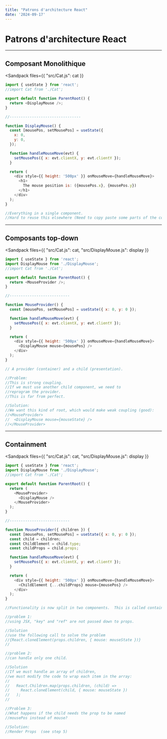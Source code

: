 ```yaml
---
title: "Patrons d'architecture React"
date: '2024-09-17'
---
```


# Patrons d'architecture React

---



## Composant Monolithique

<Sandpack  files={{
    "src/Cat.js": cat
  }}  
>

```js
import { useState } from 'react';
//import Cat from './Cat';

export default function ParentRoot() {
  return <DisplayMouse />;
}

//--------------------------------

function DisplayMouse() {
  const [mousePos, setMousePos] = useState({
    x: 0,
    y: 0,
  });

  function handleMouseMove(evt) {
    setMousePos({ x: evt.clientX, y: evt.clientY });
  }

  return (
    <div style={{ height: '500px' }} onMouseMove={handleMouseMove}>
      <h1>
        The mouse position is: ({mousePos.x}, {mousePos.y})
      </h1>
    </div>
  );
}

//Everything in a single component.
//Hard to reuse this elsewhere (Need to copy paste some parts of the code)
```

</Sandpack>

---

## Composants top-down

<Sandpack  files={{
    "src/Cat.js": cat,
    "src/DisplayMouse.js": display
  }}  
>

```js
import { useState } from 'react';
import DisplayMouse from './DisplayMouse';
//import Cat from './Cat';

export default function ParentRoot() {
  return <MouseProvider />;
}

//---------------------------

function MouseProvider() {
  const [mousePos, setMousePos] = useState({ x: 0, y: 0 });

  function handleMouseMove(evt) {
    setMousePos({ x: evt.clientX, y: evt.clientY });
  }

  return (
    <div style={{ height: '500px' }} onMouseMove={handleMouseMove}>
      <DisplayMouse mouse={mousePos} />
    </div>
  );
}

// A provider (container) and a child (presentation).

//Problem:
//This is strong coupling.
//If we must use another child component, we need to
//reprogram the provider.
//This is far from perfect.

//Solution:
//We want this kind of root, which would make weak coupling (good):
//<MouseProvider>
//  <DisplayMouse mouse={mouseState} />
//</MouseProvider>
```

</Sandpack>

---

## Containment

<Sandpack  files={{
    "src/Cat.js": cat,
    "src/DisplayMouse.js": display
  }}  
>

```js
import { useState } from 'react';
import DisplayMouse from './DisplayMouse';
//import Cat from './Cat';

export default function ParentRoot() {
  return (
    <MouseProvider>
      <DisplayMouse />
    </MouseProvider>
  );
}

//---------------------------

function MouseProvider({ children }) {
  const [mousePos, setMousePos] = useState({ x: 0, y: 0 });
  const child = children;
  const ChildElement = child.type;
  const childProps = child.props;

  function handleMouseMove(evt) {
    setMousePos({ x: evt.clientX, y: evt.clientY });
  }

  return (
    <div style={{ height: '500px' }} onMouseMove={handleMouseMove}>
      <ChildElement {...childProps} mouse={mousePos} />
    </div>
  );
}

//Functionality is now split in two components.  This is called containment.

//problem 1:
//using JSX, "key" and "ref" are not passed down to props.

//Solution
//use the following call to solve the problem
//{React.cloneElement(props.children, { mouse: mouseState })}
//

//problem 2:
//can handle only one child.

//Solution
//If we must handle an array of children,
//we must modify the code to wrap each item in the array:
//
//   React.Children.map(props.children, (child) =>
//     React.cloneElement(child, { mouse: mouseState })
//   );
//

//Problem 3:
//What happens if the child needs the prop to be named
//mousePos instead of mouse?

//Solution:
//Render Props  (see step 5)
```

</Sandpack>
